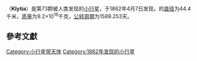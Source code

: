 {{Infobox Planet | discovery=yes | physical_characteristics = yes | bgcolour=#FFFFC0 |
 name=73 Klytia
 | discoverer=[[Horace_Parnell_Tuttle|Horace Parnell Tuttle]]
 | discovered=[[April_7|April 7]], 1862
 | alt_names= 
 | mp_category=[[Main_belt|Main belt]]
 | epoch=[[December_31|December 31]], 2006 ([[Julian_day|JD]] 2454100.5)
 | semimajor=398.708 [[Giga|G]][[metre|m]] (2.665 [[Astronomical_unit|AU]])
 | perihelion=382.115 Gm (2.554 AU)
 | aphelion=415.302 Gm (2.776 AU)
 | eccentricity=0.042
 | period=1589.253 [[day|d]] (4.35 [[Julian_year_(astronomy)|a]])
 | inclination=2.373[[degree_(angle)|°]]
 | asc_node=7.213°
 | arg_peri=54.982°
 | mean_anomaly=214.253°
 | avg_speed=18.24 km/[[second|s]]
 | dimensions=44.4 km
 | mass=9.2{{e|16}} [[kilogram|kg]]
 | density=? g/[[cubic_centimetre|cm³]]
 | surface_grav=0.0124 m/s²
 | escape_velocity=0.0235 km/s
 | rotation=? d
 | spectral_type=[[S-type_asteroid|S]]
 | abs_magnitude=9.0
 | albedo=0.225 <ref>http://www.psi.edu/pds/resource/albedo.html</ref>
 | single_temperature=~170 [[kelvin|K]]}}
'''{{BASEPAGENAME}}'''（'''Klytia'''）是第73颗被人类发现的[[小行星|小行星]]，于1862年4月7日发现。{{BASEPAGENAME}}的[[直径|直径]]为44.4千米，[[质量|质量]]为9.2×10<sup>16</sup>千克，[[公转周期|公转周期]]为1589.253天。

== 參考文獻 ==

{{reflist}}
{{小行星小作品}}

[[Category:小行星带天体|Category:小行星带天体]]
[[Category:1862年发现的小行星|Category:1862年发现的小行星]]